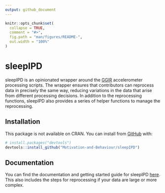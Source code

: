 ```yaml
---
output: github_document
---
```


<!-- README.md is generated from README.Rmd. Please edit that file -->

```r
knitr::opts_chunk$set(
  collapse = TRUE,
  comment = "#>",
  fig.path = "man/figures/README-",
  out.width = "100%"
)
```

# sleepIPD

<!-- badges: start -->
<!-- badges: end -->

sleepIPD is an opinionated wrapper around the [GGIR](https://CRAN.R-project.org/package=GGIR) accelerometer processing scripts. The wrapper ensures that contributors can reprocess data in precisely the same way, reducing variations in the data that arise from different processing decisions. In addition to the reprocessing functions, sleepIPD also provides a series of helper functions to manage the reprocessing.

## Installation

This package is not available on CRAN. You can install from [GitHub](https://github.com/Motivation-and-Behaviour/sleepIPD) with:

```r
# install.packages("devtools")
devtools::install_github("Motivation-and-Behaviour/sleepIPD")
```
## Documentation

You can find the documentation and getting started guide for sleepIPD [here](https://motivation-and-behaviour.github.io/sleepIPD/articles/sleepIPD.html). This also includes the steps for reprocessing if your data are large or more complex.
